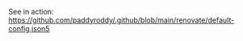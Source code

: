 ::: footer

See in action:
<https://github.com/paddyroddy/.github/blob/main/renovate/default-config.json5>

:::
